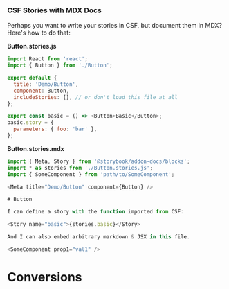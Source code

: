 

<Meta title="Documentation|APIs" />

### CSF Stories with MDX Docs

Perhaps you want to write your stories in CSF, but document them in MDX? Here's how to do that:

**Button.stories.js**

```js
import React from 'react';
import { Button } from './Button';

export default {
  title: 'Demo/Button',
  component: Button,
  includeStories: [], // or don't load this file at all
};

export const basic = () => <Button>Basic</Button>;
basic.story = {
  parameters: { foo: 'bar' },
};
```

**Button.stories.mdx**

```js
import { Meta, Story } from '@storybook/addon-docs/blocks';
import * as stories from './Button.stories.js';
import { SomeComponent } from 'path/to/SomeComponent';

<Meta title="Demo/Button" component={Button} />

# Button

I can define a story with the function imported from CSF:

<Story name="basic">{stories.basic}</Story>

And I can also embed arbitrary markdown & JSX in this file.

<SomeComponent prop1="val1" />
```
# Conversions
<CSFtoMDX />

<StoriesOfToCSF />

<MDXToCSF />
